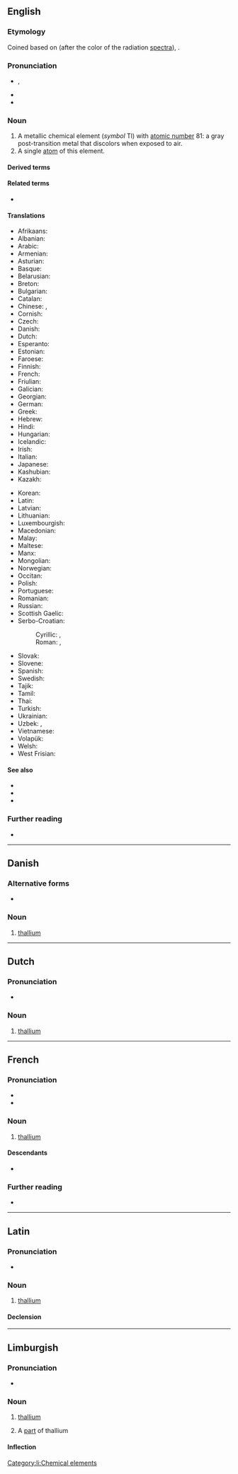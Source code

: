 {{also|Thallium}}
==English==
{{wp}}
{{elements|en|Tl|mercury|Hg|lead|Pb}}

===Etymology===
Coined based on {{der|en|grc|θαλλός||green branch}} (after the color of the radiation [[spectra]]), {{suffix|en||ium}}.

===Pronunciation===
* {{enPR|thăl'ēəm}}, {{IPA|en|/ˈθæliəm/}}
* {{audio|en|LL-Q1860 (eng)-Vininn126-thallium.wav|Audio (US)}}
* {{rhymes|en|æliəm|s=2}}

===Noun===
{{en-noun|~}}

# A metallic chemical element (''symbol'' Tl) with [[atomic number]] 81: a gray post-transition metal that discolors when exposed to air.
# A single [[atom]] of this element.

====Derived terms====
{{der3|en
|eka-thallium
|[[thall-]], [[thallo-]]
|thallane
|thallic
|thalliferous
|thallious
|thallium-activated
|thallium glass
|thallium green
|thallium hydroxide
|thallium line
|thallium monofluoride
|thallium monoxide
|thallium oxide
|[[thallium sulfate]], [[thallium sulphate]]
|[[thallium sulfide]], [[thallium sulphide]]
|thallium trioxide
|thallous}}

====Related terms====
* {{l|en|thallate}}

====Translations====
{{trans-top|chemical element}}
* Afrikaans: {{t+|af|tallium}}
* Albanian: {{t|sq|talium}}
* Arabic: {{t|ar|ثَالْيُوم|m}}
* Armenian: {{t+|hy|թալիում}}
* Asturian: {{t|ast|taliu|m}}
* Basque: {{t|eu|talioa}}
* Belarusian: {{t|be|та́лій|m}}
* Breton: {{t|br|taliom}}
* Bulgarian: {{t|bg|та́ллий|m}}
* Catalan: {{t+|ca|tal·li}}
* Chinese: {{t+|zh|鉈}}, {{t+|zh|铊|tr=tā}}
* Cornish: {{t|kw|thalyum}}
* Czech: {{t+|cs|thallium}}
* Danish: {{t+|da|thallium}}
* Dutch: {{t+|nl|thallium|n}}
* Esperanto: {{t+|eo|talio}}
* Estonian: {{t+|et|tallium}}
* Faroese: {{t|fo|tallium|n}}
* Finnish: {{t+|fi|tallium}}
* French: {{t+|fr|thallium|m}}
* Friulian: {{t|fur|tali}}
* Galician: {{t+|gl|talio}}
* Georgian: {{t|ka|თალიუმი}}
* German: {{t+|de|Thallium|n}}
* Greek: {{t+|el|θάλλιο|n}}
* Hebrew: {{t+|he|תליום|tr=tályum}}
* Hindi: {{t|hi|सिक्ष्यातु}}
* Hungarian: {{t+|hu|tallium}}
* Icelandic: {{t+|is|þallín}}
* Irish: {{t|ga|tailliam}}
* Italian: {{t+|it|tallio|m}}
* Japanese: {{t+|ja|タリウム|tr=tariumu}}
* Kashubian: {{t|csb|tôl}}
* Kazakh: {{t|kk|таллий|sc=Cyrl}}
{{trans-mid}}
* Korean: {{t+|ko|탈륨}}
* Latin: {{t+|la|thallium}}
* Latvian: {{t|lv|tallijs}}
* Lithuanian: {{t+|lt|talis}}
* Luxembourgish: {{t|lb|Thallium}}
* Macedonian: {{t|mk|талиум}}
* Malay: {{t|ms|talium}}
* Maltese: {{t|mt|tallju}}
* Manx: {{t|gv|thallium}}
* Mongolian: {{t|mn|талли}}
* Norwegian: {{t|no|thallium}}
* Occitan: {{t|oc|talli|m}}
* Polish: {{t+|pl|tal|m}}
* Portuguese: {{t+|pt|tálio|m}}
* Romanian: {{t+|ro|taliu|n}}
* Russian: {{t+|ru|та́ллий|m}}
* Scottish Gaelic: {{t|gd|tailliam}}
* Serbo-Croatian:
*: Cyrillic: {{t|sh|талиjум|m}}, {{t|sh|талиj|m}}
*: Roman: {{t|sh|talijum}}, {{t+|sh|talij}}
* Slovak: {{t|sk|tálium|n}}
* Slovene: {{t+|sl|talij}}
* Spanish: {{t+|es|talio|m}}
* Swedish: {{t+|sv|tallium}}
* Tajik: {{t|tg|таллий|sc=Latn}}
* Tamil: {{t|ta|தல்லியம்}}
* Thai: {{t|th|แทลเลียม}}
* Turkish: {{t+|tr|talyum}}
* Ukrainian: {{t|uk|та́лій|m}}
* Uzbek: {{t+|uz|talliy}}, {{t+|uz|таллий|sc=Cyrl}}
* Vietnamese: {{t+|vi|tali}}
* Volapük: {{t+|vo|talin}}
* Welsh: {{t+|cy|thaliwm}}
* West Frisian: {{t|fy|thallium}}
{{trans-bottom}}

====See also====
* {{l|en|crookesite}}
* {{l|en|hutchinsonite}}
* {{l|en|lorandite}}

===Further reading===
* {{pedia}}

----

==Danish==

===Alternative forms===
* {{l|da|tallium}}

===Noun===
{{da-noun}}

# [[thallium]]

----

==Dutch==
{{wp|lang=nl}}
{{elements|nl|Tl|kwik|Hg|lood|Pb}}

===Pronunciation===
* {{audio|nl|Nl-thallium.ogg|Audio}}

===Noun===
{{nl-noun|n|-|-}}

# [[#English|thallium]]

----

==French==
{{wp|lang=fr}}

===Pronunciation===
* {{fr-IPA}}
* {{audio|fr|LL-Q150 (fra)-Pamputt-thallium.wav|Audio}}

===Noun===
{{fr-noun|m|-}}

# [[#English|thallium]]

====Descendants====
* {{desc|tr|talyum|bor=1}}

===Further reading===
* {{R:TLFi}}

{{C|fr|Chemical elements}}

----

==Latin==
{{wp|lang=la}}

===Pronunciation===
* {{la-IPA|thallium}}

===Noun===
{{la-noun|thallium<2.-ium>}}

# [[#English|thallium]]

====Declension====
{{la-ndecl|thallium<2.-ium>}}

{{c|la|Chemical elements}}

----

==Limburgish==

===Pronunciation===
* {{IPA|li|[ˈðɑ˦ʎɔ˧m]}}

===Noun===
{{li-noun|g=n}}

# {{lb|li|uncountable}} [[thallium#English|thallium]]
# A [[part]] of thallium

====Inflection====
{{li-decl-noun-um|thalli}}

[[Category:li:Chemical elements]]